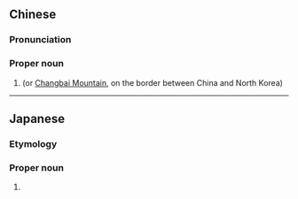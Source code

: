 {{also|白头山}}
==Chinese==
{{zh-forms|s=白头山|type=21}}

===Pronunciation===
{{zh-pron
|m=Báitóushān
|cat=pn
}}

===Proper noun===
{{zh-proper noun}}

# {{w|Paektu Mountain}} (or [[长白山|Changbai Mountain]], on the border between China and North Korea)

----

==Japanese==
{{wikipedia|lang=ja}}
{{ja-kanjitab|はく|とう|さん|yomi=o}}

===Etymology===
{{calque|ja|白頭|山|tr1=hakutō|t1=[[white]] [[head]]|tr2=san|t2=[[mountain]]|etyl lang=ko|etyl term=^백두산|sort=はくとうさん}}

===Proper noun===
{{ja-pos|proper|はくとうさん}}

# {{w|Paektu Mountain}}

{{topics|ja|Mountains|North Korea|sort=はくとうさん}}